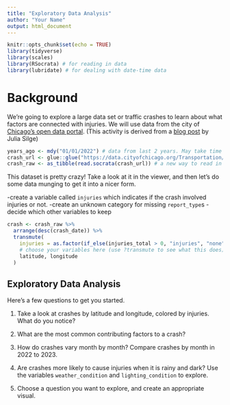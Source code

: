 ```yaml
---
title: "Exploratory Data Analysis"
author: "Your Name"
output: html_document
---
```


```r
knitr::opts_chunk$set(echo = TRUE)
library(tidyverse)
library(scales)
library(RSocrata) # for reading in data
library(lubridate) # for dealing with date-time data
```

# Background

We're going to explore a large data set or traffic crashes to learn about what factors are connected with injuries. We will use data from the city of [Chicago's open data portal](https://data.cityofchicago.org/Transportation/Traffic-Crashes-Crashes/85ca-t3if/about_data). (This activity is derived from a [blog post](https://juliasilge.com/blog/chicago-traffic-model/) by Julia Silge)

```r
years_ago <- mdy("01/01/2022") # data from last 2 years. May take time to load!
crash_url <- glue::glue("https://data.cityofchicago.org/Transportation/Traffic-Crashes-Crashes/85ca-t3if?$where=CRASH_DATE >= '{years_ago}'")
crash_raw <- as_tibble(read.socrata(crash_url)) # a new way to read in data, don't worry about it!
```

This dataset is pretty crazy! Take a look at it in the viewer, and then let's do some data munging to get it into a nicer form. 

  -create a variable called `injuries` which indicates if the crash involved injuries or not.
  -create an unknown category for missing `report_type`s
  -decide which other variables to keep
  
```r
crash <- crash_raw %>%
  arrange(desc(crash_date)) %>%
  transmute(
    injuries = as.factor(if_else(injuries_total > 0, "injuries", "none")),
    # choose your variables here (use ?transmute to see what this does)
    latitude, longitude
  )
```


## Exploratory Data Analysis

Here's a few questions to get you started. 

1. Take a look at crashes by latitude and longitude, colored by injuries. What do you notice?

2. What are the most common contributing factors to a crash?

3. How do crashes vary month by month? Compare crashes by month in 2022 to 2023.

4. Are crashes more likely to cause injuries when it is rainy and dark? Use the variables `weather_condition` and `lighting_condition` to explore.

5. Choose a question you want to explore, and create an appropriate visual.


